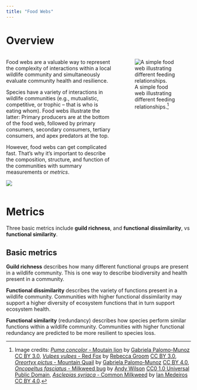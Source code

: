 ```yaml
---
title: "Food Webs"
---
```


# Overview

::: columns
::: {.column width="60%"}
Food webs are a valuable way to represent the complexity of interactions within a local wildlife community and simultaneously evaluate community health and resilience.

Species have a variety of interactions in wildlife communities (e.g., mutualistic, competitive, or trophic -- that is who is eating whom). Food webs illustrate the latter: Primary producers are at the bottom of the food web, followed by primary consumers, secondary consumers, tertiary consumers, and apex predators at the top.

However, food webs can get complicated fast. That's why it's important to describe the composition, structure, and function of the communities with summary measurements or *metrics*.

![](pdf/FoodWeb.png){fig-align="center"}
:::

::: {.column width="40%"}
![A simple food web illustrating different feeding relationships.[^1]](pdf/TrophicLevels.svg){fig-align="center"}
:::
:::

[^1]: Image credits: [*Puma concolor* - Moutain lion](phylopic.org/images/cbe2a3c9-2c11-4f36-a51f-8a6c8de6a420/puma-concolor) by [Gabriela Palomo-Munoz](https://www.phylopic.org/contributors/f57cf3c4-210c-4bcf-a759-9fcbc0cd8ba1/gabriela-palomo-munoz-silhouettes) [CC BY 3.0](https://creativecommons.org/licenses/by/3.0/), [*Vulpes vulpes* - Red Fox](https://www.phylopic.org/images/76352962-1eeb-4197-acdd-e3c7eeab839d/vulpes-vulpes) by [Rebecca Groom](https://www.flickr.com/photos/39125441@N05/) [CC BY 3.0](https://creativecommons.org/licenses/by/3.0/), [*Oreortyx pictus* - Mountain Quail](https://www.phylopic.org/images/ee3501c1-7bd3-444b-b060-d7adaa04193b/oreortyx-pictus) by [Gabriela Palomo-Munoz](https://www.phylopic.org/contributors/f57cf3c4-210c-4bcf-a759-9fcbc0cd8ba1/gabriela-palomo-munoz-silhouettes) [CC BY 4.0](https://creativecommons.org/licenses/by/4.0/), [*Oncopeltus fasciatus* - Milkweed bug](https://www.phylopic.org/images/61e306a9-9b19-4c9a-ba10-7856bd096356/oncopeltus-fasciatus) by [Andy Wilson](https://www.phylopic.org/contributors/c3ac6939-e85a-4a10-99d1-4079537f34de/andy-wilson-silhouettes) [CC0 1.0 Universal Public Domain](https://creativecommons.org/publicdomain/zero/1.0/), [*Asclepias syriaca* - Common Milkweed](https://www.phylopic.org/images/e4c0def8-3903-4665-b79a-816e9e6311b0/asclepias-syriaca) by [Ian Medeiros](https://www.phylopic.org/contributors/78f98587-fb1e-4ba5-a798-bddb9379c7ee/ian-medeiros-silhouettes) [CC BY 4.0](https://creativecommons.org/licenses/by/4.0/).

[^2]: Image credits: [*Puma concolor* - Moutain lion](phylopic.org/images/cbe2a3c9-2c11-4f36-a51f-8a6c8de6a420/puma-concolor) by [Gabriela Palomo-Munoz](https://www.phylopic.org/contributors/f57cf3c4-210c-4bcf-a759-9fcbc0cd8ba1/gabriela-palomo-munoz-silhouettes) [CC BY 3.0](https://creativecommons.org/licenses/by/3.0/), [*Vulpes vulpes* - Red Fox](https://www.phylopic.org/images/76352962-1eeb-4197-acdd-e3c7eeab839d/vulpes-vulpes) by [Rebecca Groom](https://www.flickr.com/photos/39125441@N05/) [CC BY 3.0](https://creativecommons.org/licenses/by/3.0/), [*Oreortyx pictus* - Mountain Quail](https://www.phylopic.org/images/ee3501c1-7bd3-444b-b060-d7adaa04193b/oreortyx-pictus) by [Gabriela Palomo-Munoz](https://www.phylopic.org/contributors/f57cf3c4-210c-4bcf-a759-9fcbc0cd8ba1/gabriela-palomo-munoz-silhouettes) [CC BY 4.0](https://creativecommons.org/licenses/by/4.0/), [*Oncopeltus fasciatus* - Milkweed bug](https://www.phylopic.org/images/61e306a9-9b19-4c9a-ba10-7856bd096356/oncopeltus-fasciatus) by [Andy Wilson](https://www.phylopic.org/contributors/c3ac6939-e85a-4a10-99d1-4079537f34de/andy-wilson-silhouettes) [CC0 1.0 Universal Public Domain](https://creativecommons.org/publicdomain/zero/1.0/), [*Asclepias syriaca* - Common Milkweed](https://www.phylopic.org/images/e4c0def8-3903-4665-b79a-816e9e6311b0/asclepias-syriaca) by [Ian Medeiros](https://www.phylopic.org/contributors/78f98587-fb1e-4ba5-a798-bddb9379c7ee/ian-medeiros-silhouettes) [CC BY 4.0](https://creativecommons.org/licenses/by/4.0/).

# Metrics

Three basic metrics include **guild richness**, and **functional** **dissimilarity**, vs **functional similarity**.

::: callout-tip
## Basic metrics

**Guild richness** describes how many different functional groups are present in a wildlife community. This is one way to describe biodiversity and health present in a community.

**Functional dissimilarity** describes the variety of functions present in a wildlife community. Communities with higher functional dissimilarity may support a higher diversity of ecosystem functions that in turn support ecosystem health.

**Functional similarity** (redundancy) describes how species perform similar functions within a wildlife community. Communities with higher functional redundancy are predicted to be more resilient to species loss.
:::

<!-- Credits Example: "Creative Commons 10th Birthday Celebration San Francisco" by Timothy Vollmer is licensed under CC BY 4.0 -->
